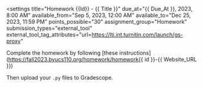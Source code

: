 <assignment>
<template-arguments filename="homework_template_args.csv" />

<settings title="Homework {{Id}} - {{ Title }}" 
    due_at="{{ Due_At }}, 2023, 8:00 AM"
    available_from="Sep 5, 2023, 12:00 AM" 
    available_to="Dec 25, 2023, 11:59 PM" 
    points_possible="30" 
    assignment_group="Homework" 
    submission_types="external_tool"
    external_tool_tag_attributes="url=https://lti.int.turnitin.com/launch/gs-proxy"
>
</settings>
<description>

Complete the homework by following [these instructions](https://fall2023.byucs110.org/homework/homework{{ id }}-{{ Website_URL }})

Then upload your `.py` files to Gradescope.

</description>
</assignment>
